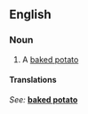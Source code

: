 ==English==

===Noun===
{{en-noun|sg=[[jacket]] [[potato]]|es}}

# A [[baked potato]]

====Translations====
{{trans-top|a baked potato}}
''See: '' '''[[baked potato]]'''
{{trans-bottom}}